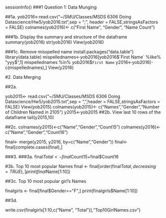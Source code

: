 sessionInfo()
###1 Question 1: Data Munging

##1a.
yob2016<-read.csv("~/SMU/Classes/MSDS 6306 Doing Datascience/Hw5/yob2016.txt",sep = ";", header = FALSE,stringsAsFactors = FALSE)
colnames(yob2016)<- c("First Name", "Gender", "Name Count")

###1b. Display the summary and structure of the dataframe
summary(yob2016)
str(yob2016)
View(yob2016)

###1c.  Remove misspelled name
install.packages("data.table")
library(data.table)
mispellednames<-yob2016[yob2016$`First Name` %like% "yyy$",1]
mispellednames %in% yob2016$`First Name`
y2016<-yob2016[-c(mispellednames),]
View(y2016)


#2. Data Merging

##2a. 

yob2015<- read.csv("~/SMU/Classes/MSDS 6306 Doing Datascience/Hw5/yob2015.txt",sep = ",",header = FALSE,stringsAsFactors = FALSE)
View(yob2015)
colnames(yob2015)<- c("Names","Gender","Number of Children Named in 2105")
y2015<-yob2015
##2b. View last 10 rows of the dataframe
tail(y2015,10)

##2c. 
colnames(y2015)<-c("Name","Gender","Count15")
colnames(y2016)<- c("Name","Gender","Count16")

final<- merge(y2015, y2016, by=c("Name","Gender"))
final<- final[complete.cases(final),]


###3.
###3a.
final$Total <- final$Count15+final$Count16

#3b. Top 10 most popular Names
final <- final[order(final$Total, decreasing = TRUE),]
print(final$Name[1:10])

##3c. Top 10 most popular girl's Names

finalgirls <- final[final$Gender=="F",]
print(finalgirls$Name[1:10])

##3d.

write.csv(finalgirls[1:10,c("Name", "Total")],"Top10GirlNames.csv")
